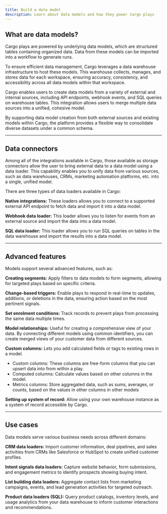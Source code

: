 ```yaml
---
title: Build a data model
description: Learn about data models and how they power Cargo plays
---
```


## What are data models?

Cargo plays are powered by underlying data models, which are structured tables containing organized data. Data from these models can be imported into a workflow to generate runs.

To ensure efficient data management, Cargo leverages a data warehouse infrastructure to host these models. This warehouse collects, manages, and stores data for each workspace, ensuring accuracy, consistency, and accessibility across all data models within that workspace.

Cargo enables users to create data models from a variety of external and internal sources, including API endpoints, webhook events, and SQL queries on warehouse tables. This integration allows users to merge multiple data sources into a unified, cohesive model.

By supporting data model creation from both external sources and existing models within Cargo, the platform provides a flexible way to consolidate diverse datasets under a common schema.

---

## Data connectors

Among all of the integrations available in Cargo, those available as storage connectors allow the user to bring external data to a data model using a data loader. This capability enables you to unify data from various sources, such as data warehouses, CRMs, marketing automation platforms, etc. into a single, unified model.


There are three types of data loaders available in Cargo:

**Native integrations:** These loaders allows you to connect to a supported external API endpoint to fetch data and import it into a data model.

**Webhook data loader:** This loader allows you to listen for events from an external source and import the data into a data model.

**SQL data loader:** This loader allows you to run SQL queries on tables in the data warehouse and import the results into a data model.

---

## Advanced features

Models support several advanced features, such as:

**Creating segments:** Apply filters to data models to form segments, allowing for targeted plays based on specific criteria.

**Change-based triggers:** Enable plays to respond in real-time to updates, additions, or deletions in the data, ensuring action based on the most pertinent signals.

**Set enrolment conditions:** Track records to prevent plays from processing the same data multiple times.

**Model relationships:** Useful for creating a comprehensive view of your data. By connecting different models using common identifiers, you can create merged views of your customer data from different sources.

**Custom columns:** Lets you add calculated fields or tags to existing rows in a model.
- Custom columns: These columns are free-form columns that you can upsert data into from within a play.
- Computed columns: Calculate values based on other columns in the model.
- Metrics columns: Store aggregated data, such as sums, averages, or counts, based on the values in other columns in other models

**Setting up system of record:** Allow using your own warehouse instance as a system of record accessible by Cargo.

---

## Use cases

Data models serve various business needs across different domains:

**CRM data loaders:** Import customer information, deal pipelines, and sales activities from CRMs like Salesforce or HubSpot to create unified customer profiles.

**Intent signals data loaders:** Capture website behavior, form submissions, and engagement metrics to identify prospects showing buying intent.

**List building data loaders:** Aggregate contact lists from marketing campaigns, events, and lead generation activities for targeted outreach.

**Product data loaders (SQL):** Query product catalogs, inventory levels, and usage analytics from your data warehouse to inform customer interactions and recommendations.


